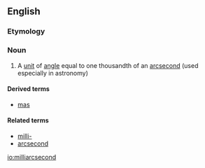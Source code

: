 ==English==

===Etymology===
{{prefix|milli|arcsecond|lang=en}}

===Noun===
{{en-noun|head=[[milli]][[arcsecond]]}}

# {{context|metrology|lang=en}} A [[unit]] of [[angle]] equal to one thousandth of an [[arcsecond]] (used especially in astronomy)

====Derived terms====
* {{sense|abbreviation}} [[mas]]

====Related terms====
* [[milli-]]
* [[arcsecond]]

[[io:milliarcsecond]]